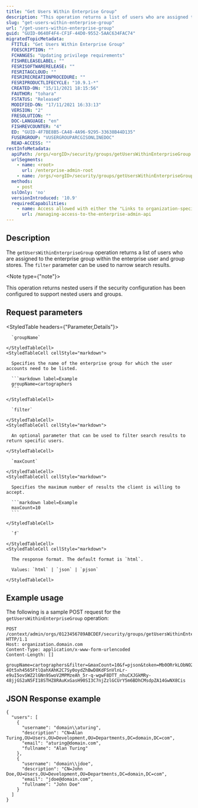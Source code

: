 ```yaml
---
title: "Get Users Within Enterprise Group"
description: "This operation returns a list of users who are assigned to the enterprise group within the enterprise user and group stores."
slug: "get-users-within-enterprise-group"
url: "/get-users-within-enterprise-group"
guid: "GUID-0640F4F4-CF1F-44D0-9552-5AAC634FAC74"
migratedTopicMetadata:
  FTITLE: "Get Users Within Enterprise Group"
  FDESCRIPTION: ""
  FCHANGES: "Updating privilege requirements"
  FISHRELEASELABEL: ""
  FESRISOFTWARERELEASE: ""
  FESRITAGCLOUD: ""
  FESRIRECREATIONPROCEDURE: ""
  FESRIPRODUCTLIFECYCLE: "10.9.1-*"
  CREATED-ON: "15/11/2021 18:15:56"
  FAUTHOR: "tohara"
  FSTATUS: "Released"
  MODIFIED-ON: "17/11/2021 16:33:13"
  VERSION: "2"
  FRESOLUTION: ""
  DOC-LANGUAGE: "en"
  FISHREVCOUNTER: "4"
  ED: "GUID-4F7BE8B5-CA48-4A96-9295-33638B44D135"
  FUSERGROUP: "VUSERGROUPARCGISONLINEDOC"
  READ-ACCESS: ""
restInfoMetadata:
  apiPath: /orgs/<orgID>/security/groups/getUsersWithinEnterpriseGroup
  urlSegments:
    - name: <root>
      url: /enterprise-admin-root
    - name: /orgs/<orgID>/security/groups/getUsersWithinEnterpriseGroup
  methods:
    - post
  sslOnly: 'no'
  versionIntroduced: '10.9'
  requiredCapabilities:
    - name: Access allowed with either the "Links to organization-specific group" or "Security and infrastructure" privileges
      url: /managing-access-to-the-enterprise-admin-api
---
```


## Description

The `getUsersWithinEnterpriseGroup` operation returns a list of users who are assigned to the enterprise group within the enterprise user and group stores. The `filter` parameter can be used to narrow search results.

<Note type={"note"}>

This operation returns nested users if the security configuration has been configured to support nested users and groups.

</Note>


## Request parameters

<StyledTable headers={"Parameter,Details"}>
  <StyledTableRow>
    <StyledTableCell cellStyle="markdown">

      `groupName` 

    </StyledTableCell>
    <StyledTableCell cellStyle="markdown">

      Specifies the name of the enterprise group for which the user accounts need to be listed.

      ```markdown label=Example
      groupName=cartographers
      ```

    </StyledTableCell>
  </StyledTableRow>
  <StyledTableRow>
    <StyledTableCell cellStyle="markdown">

      `filter` 

    </StyledTableCell>
    <StyledTableCell cellStyle="markdown">

      An optional parameter that can be used to filter search results to return specific users.

    </StyledTableCell>
  </StyledTableRow>
  <StyledTableRow>
    <StyledTableCell cellStyle="markdown">

      `maxCount` 

    </StyledTableCell>
    <StyledTableCell cellStyle="markdown">

      Specifies the maximum number of results the client is willing to accept.

      ```markdown label=Example
      maxCount=10
      ```

    </StyledTableCell>
  </StyledTableRow>
  <StyledTableRow>
    <StyledTableCell cellStyle="markdown">

      `f` 

    </StyledTableCell>
    <StyledTableCell cellStyle="markdown">

      The response format. The default format is `html`.

      Values: `html` | `json` | `pjson`

    </StyledTableCell>
  </StyledTableRow>
</StyledTable>


## Example usage

The following is a sample POST request for the `getUsersWithinEnterpriseGroup` operation: 

```other
POST /context/admin/orgs/0123456789ABCDEF/security/groups/getUsersWithinEnterpriseGroup HTTP/1.1
Host: organization.domain.com
Content-Type: application/x-www-form-urlencoded
Content-Length: []

groupName=cartographers&filter=&maxCount=10&f=pjson&token=Mb0ORrkLObNO2Q8FZoUCHHzSMzZi0CbhLHNRYMqqa6URG_ojQJF3rNsJAfRB23MyCrLwSmuaHPUo4AEIrUuoH1-4Ot5xh4565FtlQahXAhK2C7Sy0oydZhBwD8KdFSnVlnLr-e9uI5ovSWZ2lGNn9SwoV2MPMzeAh_5r-q-wgwF8DTT_nhuCXJGkMRy-48jjGS2aN5FI18STHZ8RAuKxGasH90SI3C7njZzlGCUrY5m6BDhCMsdpZA14GwNX8Cis

```

## JSON Response example

```other
{
  "users": [
    {
      "username": "domain\\aturing",
      "description": "CN=Alan Turing,OU=Users,OU=Development,OU=Departments,DC=domain,DC=com",
      "email": "aturing@domain.com",
      "fullname": "Alan Turing"
    },
    {
      "username": "domain\\jdoe",
      "description": "CN=John Doe,OU=Users,OU=Development,OU=Departments,DC=domain,DC=com",
      "email": "jdoe@domain.com",
      "fullname": "John Doe"
    }
  ]
}
```